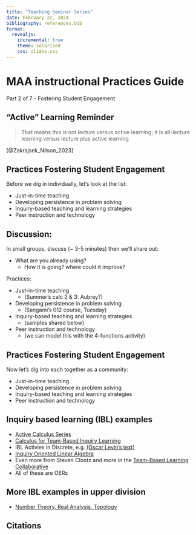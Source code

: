 ```yaml
---
title: "Teaching Seminar Series"
date: February 22, 2024
bibliography: references.bib
format: 
  revealjs:
    incremental: true
    theme: solarized
    css: slides.css
---
```


# MAA instructional Practices Guide
Part 2 of 7 - Fostering Student Engagement

## "Active" Learning Reminder

> That means this is not lecture versus active learning; it is all-lecture learning versus lecture plus active learning 

[@Zakrajsek_Nilson_2023]

## Practices Fostering Student Engagement

Before we dig in individually, let's look at the list: 

- Just-in-time teaching 
- Developing persistence in problem solving
- Inquiry-based teaching and learning strategies
- Peer instruction and technology

## Discussion:

In small groups, discuss (~ 3-5 minutes) then we'll share out:

- What are you already using?  
  - How it is going? where could it improve?


Practices:

::: {.nonincremental}
- Just-in-time teaching 
  - (Summer's calc 2 & 3:  Aubrey?)
- Developing persistence in problem solving
  - (Sangami's 012 course, Tuesday)
- Inquiry-based teaching and learning strategies
  - (samples shared below)
- Peer instruction and technology
  - (we can model this with the 4-functions activity)
:::

## Practices Fostering Student Engagement

Now let's dig into each together as a community: 

- Just-in-time teaching 
- Developing persistence in problem solving
- Inquiry-based teaching and learning strategies
- Peer instruction and technology

## Inquiry based learning (IBL) examples 

- [Active Calculus Series](https://activecalculus.org)
- [Calculus for Team-Based Inquiry Learning](https://teambasedinquirylearning.github.io/calculus/2024e/frontmatter.html)
- IBL Activies in Discrete, e.g. [(Oscar Levin's text)](https://discrete.openmathbooks.org/dmoi3/ch_sequences.html)
- [Inquiry Oriented Linear Algebra](https://iola.math.vt.edu)
- Even more from Steven Clontz and more in the [Team-Based Learning Collaborative](https://sites.google.com/southalabama.edu/tbil/)
- All of these are OERs

## More IBL examples in upper division

- [Number Theory, Real Analysis, Topology](https://web.ma.utexas.edu/ibl/courses.html)

## Citations
